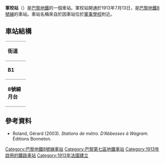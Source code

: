 {{expand|time=2016-02-26T04:04:55+00:00}}
{{no footnotes|time=2016-02-26T04:04:55+00:00}}
{{Infobox station
| name                = 軍校站
| symbol_location     = paris
| symbol              = m
| symbol2             = 
| type                = [[巴黎地鐵|巴黎地鐵]]車站 
| image               = Paris Metro Ecole Militaire.jpg
| alt                 = 
| caption             = 
| other_name          = 
| address             = [[巴黎7區|巴黎7區]]
| borough             = [[法蘭西島|法蘭西島]]
| country             = 法國
| iso_region          = FR_scale:2000
| coordinates_display = title
| coordinates_format  = dms
| latd  = 48.85511| latm  = | lats  = | latNS  = 
| longd = 2.306737| longm = | longs = | longEW = 
| coordinates         = 
| owned               = [[RATP|RATP]]
| operator            = [[RATP|RATP]]
| line                = 
| disabled            = 
| zone                = 1
| opened              = {{Start-date|1913年7月13日}}
| closed              = <!-- {{End date|YYYY|MM|DD|df=y}} -->
| services            = 
| map_type            = France Paris
}}
'''軍校站'''（{{lang-fr|École Militaire}}）是[[巴黎地鐵|巴黎地鐵]]的一個車站。軍校站開通於1913年7月13日，是[[巴黎地鐵8號線|巴黎地鐵8號線]]的車站。車站名稱來自於因車站位於[[軍事學校_(巴黎)|軍事學校]]附近。
== 車站結構 ==
{| border=0 cellspacing=0 cellpadding=3
|style="border-bottom:solid 1px gray;border-top:solid 1px gray;" width=50 valign=top|'''街道'''
|-
|style="border-bottom:solid 1px gray;border-top:solid 1px gray;" width=50 valign=top|'''B1'''
|style="border-top:solid 1px gray;border-bottom:solid 1px gray;" width=100 valign=top|連接層
|-
|style="border-bottom:solid 1px gray;" width=50 rowspan=10 valign=top|'''8號線月台'''
|style="border-top:solid 1px gray;border-right:solid 2px black;border-left:solid 2px black;border-bottom:solid 2px black;" colspan=2|<center><small>[[側式月台|側式月台]]，右側開門</small>
|-
|style="border-bottom:solid 1px gray;" width=100|西行
|style="border-bottom:solid 1px gray;" width=390|{{arrow|L}} [[File:Metro-M.svg|16x16px]][[File:Paris_Metro_8.svg|16x16px]]往[[巴拉站|巴拉]]<small>（[[拉莫特-皮凱-格勒內勒站|拉莫特-皮凱-格勒內勒]]）</small>
|-
|東行
|{{arrow|R}} [[File:Metro-M.svg|16x16px]][[File:Paris_Metro_8.svg|16x16px]]往[[湖之角站|湖之角]]<small>（[[莫布爾站|莫布爾]]）</small>
|-
|style="border-top:solid 2px black;border-right:solid 2px black;border-left:solid 2px black;border-bottom:solid 1px gray;" colspan=2|<center><small>[[側式月台|側式月台]]，右側開門</small>
|}
{{commons category|École Militaire (Paris Metro)}}

==參考資料==
*Roland, Gérard (2003). ''Stations de métro. D’Abbesses à Wagram.'' Éditions Bonneton.

{{巴黎地鐵8號線}}
{{DEFAULTSORT:Ecole Militaire}}
[[Category:巴黎地鐵8號線車站|Category:巴黎地鐵8號線車站]]
[[Category:巴黎第七區地鐵車站|Category:巴黎第七區地鐵車站]]
[[Category:1913年啟用的鐵路車站|Category:1913年啟用的鐵路車站]]
[[Category:1913年法國建立|Category:1913年法國建立]]